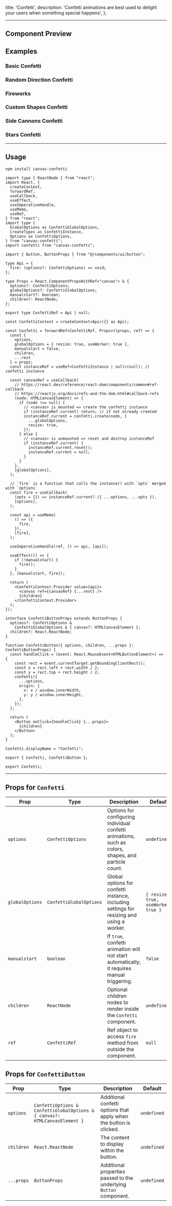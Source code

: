   title: 'Confetti',
  description:
    'Confetti animations are best used to delight your users when something special happens',
};

---

## Component Preview

<ComponentCodePreview name="confetti-prev" hasReTrigger isCard />

## Examples

### Basic Confetti

<ComponentCodePreview name="confetti" hasReTrigger isFitheight />

### Random Direction Confetti

<ComponentCodePreview name="confetti-random" hasReTrigger isFitheight />

### Fireworks

<ComponentCodePreview name="confetti-fireworks" hasReTrigger isFitheight />

### Custom Shapes Confetti

<ComponentCodePreview name="confetti-custom" hasReTrigger isFitheight />

### Side Cannons Confetti

<ComponentCodePreview name="confetti-sidecannons" hasReTrigger isFitheight />

### Stars Confetti

<ComponentCodePreview name="confetti-stars" hasReTrigger isFitheight />

---

## Usage

```bash
npm install canvas-confetti
```

```tsx confetti.tsx
import type { ReactNode } from "react";
import React, {
  createContext,
  forwardRef,
  useCallback,
  useEffect,
  useImperativeHandle,
  useMemo,
  useRef,
} from "react";
import type {
  GlobalOptions as ConfettiGlobalOptions,
  CreateTypes as ConfettiInstance,
  Options as ConfettiOptions,
} from "canvas-confetti";
import confetti from "canvas-confetti";

import { Button, ButtonProps } from "@/components/ui/button";

type Api = {
  fire: (options?: ConfettiOptions) => void;
};

type Props = React.ComponentPropsWithRef<"canvas"> & {
  options?: ConfettiOptions;
  globalOptions?: ConfettiGlobalOptions;
  manualstart?: boolean;
  children?: ReactNode;
};

export type ConfettiRef = Api | null;

const ConfettiContext = createContext<Api>({} as Api);

const Confetti = forwardRef<ConfettiRef, Props>((props, ref) => {
  const {
    options,
    globalOptions = { resize: true, useWorker: true },
    manualstart = false,
    children,
    ...rest
  } = props;
  const instanceRef = useRef<ConfettiInstance | null>(null); // confetti instance

  const canvasRef = useCallback(
    // https://react.dev/reference/react-dom/components/common#ref-callback
    // https://reactjs.org/docs/refs-and-the-dom.html#callback-refs
    (node: HTMLCanvasElement) => {
      if (node !== null) {
        // <canvas> is mounted => create the confetti instance
        if (instanceRef.current) return; // if not already created
        instanceRef.current = confetti.create(node, {
          ...globalOptions,
          resize: true,
        });
      } else {
        // <canvas> is unmounted => reset and destroy instanceRef
        if (instanceRef.current) {
          instanceRef.current.reset();
          instanceRef.current = null;
        }
      }
    },
    [globalOptions],
  );

  // `fire` is a function that calls the instance() with `opts` merged with `options`
  const fire = useCallback(
    (opts = {}) => instanceRef.current?.({ ...options, ...opts }),
    [options],
  );

  const api = useMemo(
    () => ({
      fire,
    }),
    [fire],
  );

  useImperativeHandle(ref, () => api, [api]);

  useEffect(() => {
    if (!manualstart) {
      fire();
    }
  }, [manualstart, fire]);

  return (
    <ConfettiContext.Provider value={api}>
      <canvas ref={canvasRef} {...rest} />
      {children}
    </ConfettiContext.Provider>
  );
});

interface ConfettiButtonProps extends ButtonProps {
  options?: ConfettiOptions &
    ConfettiGlobalOptions & { canvas?: HTMLCanvasElement };
  children?: React.ReactNode;
}

function ConfettiButton({ options, children, ...props }: ConfettiButtonProps) {
  const handleClick = (event: React.MouseEvent<HTMLButtonElement>) => {
    const rect = event.currentTarget.getBoundingClientRect();
    const x = rect.left + rect.width / 2;
    const y = rect.top + rect.height / 2;
    confetti({
      ...options,
      origin: {
        x: x / window.innerWidth,
        y: y / window.innerHeight,
      },
    });
  };

  return (
    <Button onClick={handleClick} {...props}>
      {children}
    </Button>
  );
}

Confetti.displayName = "Confetti";

export { Confetti, ConfettiButton };

export Confetti;

```

---

## Props for `Confetti`

| Prop          | Type                        | Description                                                                                       | Default                                   |
|---------------|-----------------------------|---------------------------------------------------------------------------------------------------|-------------------------------------------|
| `options`     | `ConfettiOptions`           | Options for configuring individual confetti animations, such as colors, shapes, and particle count. | `undefined`                               |
| `globalOptions` | `ConfettiGlobalOptions`   | Global options for confetti instance, including settings for resizing and using a worker.         | `{ resize: true, useWorker: true }`       |
| `manualstart` | `boolean`                   | If `true`, confetti animation will not start automatically; it requires manual triggering.        | `false`                                   |
| `children`    | `ReactNode`                 | Optional children nodes to render inside the `Confetti` component.                                | `undefined`                               |
| `ref`         | `ConfettiRef`               | Ref object to access `fire` method from outside the component.                                    | `null`                                    |


## Props for `ConfettiButton`


| Prop          | Type                         | Description                                                                                       | Default |
|---------------|------------------------------|---------------------------------------------------------------------------------------------------|---------|
| `options`     | `ConfettiOptions & ConfettiGlobalOptions & { canvas?: HTMLCanvasElement }` | Additional confetti options that apply when the button is clicked.                                 | `undefined` |
| `children`    | `React.ReactNode`            | The content to display within the button.                                                         | `undefined` |
| `...props`    | `ButtonProps`                | Additional properties passed to the underlying `Button` component.                                | `undefined` |

